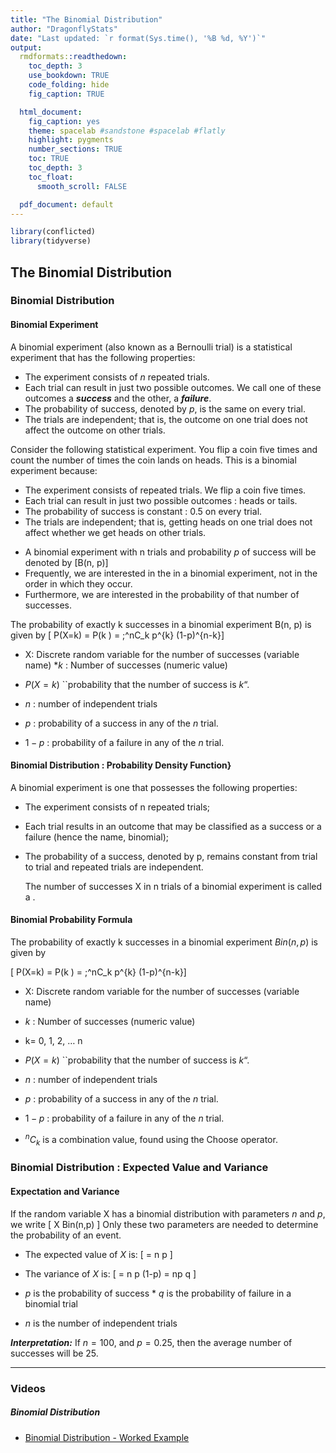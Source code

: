 ```yaml
---
title: "The Binomial Distribution"
author: "DragonflyStats"
date: "Last updated: `r format(Sys.time(), '%B %d, %Y')`"
output:
  rmdformats::readthedown:
    toc_depth: 3
    use_bookdown: TRUE
    code_folding: hide
    fig_caption: TRUE

  html_document:
    fig_caption: yes
    theme: spacelab #sandstone #spacelab #flatly
    highlight: pygments
    number_sections: TRUE
    toc: TRUE
    toc_depth: 3
    toc_float:
      smooth_scroll: FALSE

  pdf_document: default
---
```



```r
library(conflicted)
library(tidyverse)
```

## The Binomial Distribution 


### Binomial Distribution


#### Binomial Experiment

A binomial experiment (also known as a Bernoulli trial) is a statistical experiment that has the following properties:

* The experiment consists of $n$ repeated trials.
* Each trial can result in just two possible outcomes. We call one of these outcomes a ***success*** 
and the other, a ***failure***.
* The probability of success, denoted by $p$, is the same on every trial.
* The trials are independent; that is, the outcome on one trial does not affect the outcome on other trials.
<p>

Consider the following statistical experiment. You flip a coin five times and count the number of times the coin lands on heads. This is a binomial experiment because:

* The experiment consists of repeated trials. We flip a coin five times.
* Each trial can result in just two possible outcomes : heads or tails.
* The probability of success is constant : 0.5 on every trial.
* The trials are independent; that is, getting heads on one trial does not affect whether we get heads on other trials.
<p>

* A binomial experiment with n trials and
probability $p$ of success will be denoted by
\[B(n, p)\]
* Frequently, we are interested in the \textbf{\emph{number of successes}} in a binomial experiment, not in the order in which they occur.
* Furthermore, we are interested in the probability of that number of successes.
<p>

The probability of exactly k successes in a binomial experiment B(n, p) is given by
\[ P(X=k) = P(k \mbox{ successes }) = \;^nC_k  \times p^{k} \times (1-p)^{n-k}\]


* X: Discrete random variable for the number of successes (variable name)
*$k$ : Number of successes (numeric value)

* $P(X=k)$ ``probability that the number of success is $k$".

* $n$ : number of independent trials
* $p$ : probability of a success in any of the $n$ trial.
* $1-p$ : probability of a failure in any of the $n$ trial.




#### Binomial Distribution : Probability Density Function}
A binomial experiment is one that possesses the following properties:

* The experiment consists of n repeated trials;

* Each trial results in an outcome that may be classified as a success or a failure (hence the name, binomial);

* The probability of a success, denoted by p, remains constant from trial to trial and repeated trials are independent.
<p>
The number of successes X in n trials of a binomial experiment is called a \textbf{\textit{binomial random variable}}.


#### Binomial Probability Formula

The probability of exactly k successes in a binomial experiment $Bin(n, p)$ is given by

\[ P(X=k) = P(k \mbox{ successes in ``n" trails }) = \;^nC_k  \times p^{k} \times (1-p)^{n-k}\]


* X: Discrete random variable for the number of successes (variable name)
* $k$ : Number of successes (numeric value)


*   k= 0, 1, 2, ... n
*    $P(X=k)$ ``probability that the number of success is $k$".

* $n$ : number of independent trials
* $p$ : probability of a success in any of the $n$ trial.
* $1-p$ : probability of a failure in any of the $n$ trial.
* ${^nC_k}$ is a combination value, found using the Choose operator.



### Binomial Distribution : Expected Value and Variance

#### Expectation and Variance
If the random variable X has a binomial distribution with parameters $n$
and $p$, we write
\[ X \sim Bin(n,p) \]
Only these two parameters are needed to determine the probability of an event.




* The expected value of $X$ is: \[\operatorname{E(X)} = n \times p \]
* The variance of $X$ is:
\[\operatorname{Var(X)} = n \times p \times (1-p) = n\times p \times q \]


 
* $p$ is the probability of success * $q$ is the probability of failure in a binomial trial
* $n$ is the number of independent trials 

***Interpretation:***
If $n=100$, and $p=0.25$, then the average number of successes will be 25.


---------------------------------------------------------------

### Videos

<h5> Binomial Distribution </h5>


* <a href="https://youtu.be/dRNSiG2Hzfo/">Binomial Distribution - Worked Example</a>


